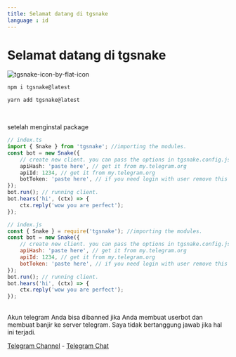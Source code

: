 ```yaml
---
title: Selamat datang di tgsnake
language : id
---
```



# Selamat datang di tgsnake

![tgsnake-icon-by-flat-icon](./images/tgsnake.jpg)

<TabGroup>
  <TabContent name="npm">

```bash
npm i tgsnake@latest
```

  </TabContent>
  <TabContent name="yarn">

```bash
yarn add tgsnake@latest
```

  </TabContent>
</TabGroup><br/>


setelah menginstal package

<TabGroup>
  <TabContent name="typescript">

```typescript
// index.ts
import { Snake } from 'tgsnake'; //importing the modules.
const bot = new Snake({
    // create new client. you can pass the options in tgsnake.config.js file.
    apiHash: 'paste here', // get it from my.telegram.org
    apiId: 1234, // get it from my.telegram.org
    botToken: 'paste here', // if you need login with user remove this and create session first. then paste your string session in field "session".
});
bot.run(); // running client.
bot.hears('hi', (ctx) => {
    ctx.reply('wow you are perfect');
});
```

  </TabContent>
  <TabContent name="javascript">

```javascript
// index.js
const { Snake } = require('tgsnake'); //importing the modules.
const bot = new Snake({
    // create new client. you can pass the options in tgsnake.config.js file.
    apiHash: 'paste here', // get it from my.telegram.org
    apiId: 1234, // get it from my.telegram.org
    botToken: 'paste here', // if you need login with user remove this and create session first. then paste your string session in field "session".
});
bot.run(); // running client.
bot.hears('hi', (ctx) => {
    ctx.reply('wow you are perfect');
});
```

  </TabContent>
</TabGroup><br/>
   
<Callout type="warning">
Akun telegram Anda bisa dibanned jika Anda membuat userbot dan membuat banjir ke server telegram. Saya tidak bertanggung jawab jika hal ini terjadi.   
</Callout><br/>


<div className="text-center py-2">

[Telegram Channel](https://t.me/tgsnake) - [Telegram Chat](https://t.me/tgsnakechat)

</div>
